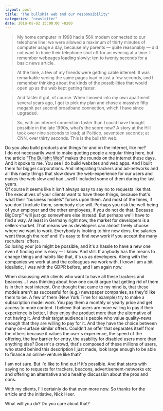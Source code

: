 ```yaml
---
layout: post
title: "The bullshit web and our responsibility"
categories: "newsletter"
date: 2018-08-02 15:00:00 +0200
---
```


> My home computer in 1998 had a 56K modem connected to our telephone line; we were allowed a maximum of thirty minutes of computer usage a day, because my parents — quite reasonably — did not want to have their telephone shut off for an evening at a time. I remember webpages loading slowly: ten to twenty seconds for a basic news article.
<!--more-->
> At the time, a few of my friends were getting cable internet. It was remarkable seeing the same pages load in just a few seconds, and I remember thinking about the kinds of the possibilities that would open up as the web kept getting faster.

> And faster it got, of course. When I moved into my own apartment several years ago, I got to pick my plan and chose a massive fifty megabit per second broadband connection, which I have since upgraded.

> So, with an internet connection faster than I could have thought possible in the late 1990s, what’s the score now? A story at the Hill took over nine seconds to load; at Politico, seventeen seconds; at CNN, over thirty seconds. This is the bullshit web.

Do you also build products and things for and on the internet, like me?  
I do not necessarily want to make quoting people a regular thing here, but the article ["The Bullshit Web"](https://pxlnv.com/blog/bullshit-web/) makes the rounds on the internet these days. And it spoke to me. You see I do build websites and web apps. And I built them for bigger corporations. And integrating trackers and ad-networks and all this nasty things that slow down the web-experience for our users and makes the web slow and bad…well I included some of them during the last years.  
Of course it seems like it isn't always easy to say no to requests like that. The executives of your clients want to have these things, because that's what their "business models" forces upon them. And most of the times, if you don't include them, somebody else will. Perhaps you risk the well-being of your employer and the other employees, if you do not do that. Because BigCorp™ will just go somewhere else instead. But perhaps we'll have to find a way. At least in Germany right now, the market for developers is a sellers-market. That means we as developers can almost freely choose where we want to work. Everybody is looking to hire new devs, the salaries went through the roof and it's easy to find new work if you accept the many recruiters' offers.  
So losing your job might be possible, and it's a hassle to have a new one even if finding one is easy — I know.  And still. If anybody has the means to change things and habits like that, it's us as developers. Along with the companies we work at and the colleagues we work with. I know I am a bit idealistic, I was with the GDPR before, and I am again now.  

When discussing with clients who want to have all these trackers and beacons… I was thinking about how one could argue that getting rid of them is in their best interest. One thought that came to my mind is, that these models aren't as successful for (e.g.) newspaper companies, as they'd like them to be. A few of them (New York Time for example) try to make a subscription model work. You pay them a monthly or yearly price and get access to more content. I believe that users are more willing to pay if their experience is better, I they enjoy the product more than the alternative of not having it. And their target audience is people who value quality-news enough that they are willing to pay for it. And they have the choice between many on-surface similar offers.
Couldn't an offer that separates itself from the others because it values the user's experience, the speed of the offering, the low barrier for entry, the usability for disabled users more than anything else? Doesn't a crowd, that's composed of these millions of users, who stand behind this description I just made, look large enough to be able to finance an online-venture like that?

I am not sure. But I'd like to find out if it's possible. And that starts with saying no to requests for trackers, beacons, advertisement-networks etc and offering an alternative and a healthy discussion about the pros and cons.

With my clients, I'll certainly do that even more now. So thanks for the article and the initiative, Nick Heer.

What will you do? Do you care about that?
